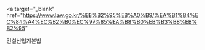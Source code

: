 <a
  target="_blank"
  href="https://www.law.go.kr/%EB%B2%95%EB%A0%B9/%EA%B1%B4%EC%84%A4%EC%82%B0%EC%97%85%EA%B8%B0%EB%B3%B8%EB%B2%95"
>
  건설산업기본법
</a>
